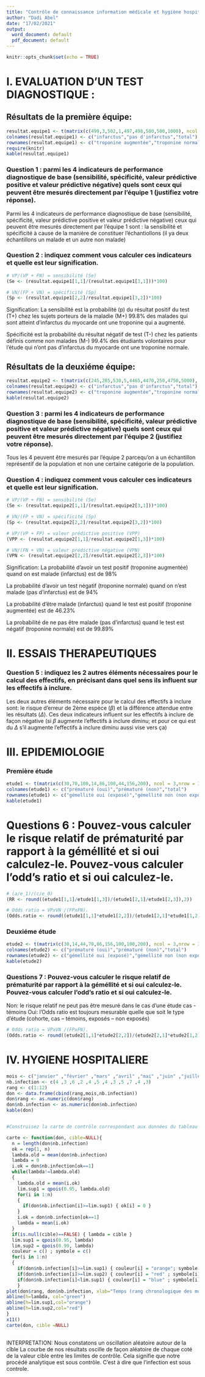 ---
title: "Contrôle de connaissance information médicale et hygiène hospitalière"
author: "Dadi Abel"
date: "17/02/2021"
output:
  word_document: default
  pdf_document: default
---

```{r setup, include=FALSE}
knitr::opts_chunk$set(echo = TRUE)
```

# I. EVALUATION D'UN TEST DIAGNOSTIQUE :

## Résultats de la première équipe:

```{r message=FALSE}
resultat.equipe1 <- t(matrix(c(499,3,502,1,497,498,500,500,1000), ncol = 3,nrow = 3))
colnames(resultat.equipe1) <- c("infarctus","pas d'infarctus","total")
rownames(resultat.equipe1) <- c("troponine augmentée","troponine normale","total")
require(knitr)
kable(resultat.equipe1)

```

### Question 1 : parmi les 4 indicateurs de performance diagnostique de base (sensibilité, spécificité, valeur prédictive positive et valeur prédictive négative) quels sont ceux qui peuvent être mesurés directement par l'équipe 1 (justifiez votre réponse).

Parmi les 4 indicateurs de performance diagnostique de base (sensibilité, spécificité, valeur
prédictive positive et valeur prédictive négative) ceux qui peuvent être mesurés directement par
l'équipe 1 sont : la sensibilité et spécificité à cause de la manière de constituer l'échantiollons (il ya deux échantillons un malade et un autre non malade)

### Question 2 : indiquez comment vous calculer ces indicateurs et quelle est leur signification.

```{r}
# VP/(VP + FN) = sensibilité (Se)
(Se <- (resultat.equipe1[1,1]/(resultat.equipe1[3,1]))*100)

# VN/(FP + VN) = spécificité (Sp)
(Sp <- (resultat.equipe1[2,2]/resultat.equipe1[3,2])*100)
```

Signification:
La sensibilité est la probabilité (p) du résultat positif du test (T+) chez les sujets porteurs de la maladie (M+) 
99.8% des malades qui sont atteint d'infarctus du myocarde ont une troponine qui a augmenté.

Spécificité est la probabilité du résultat négatif de test (T-) chez les patients définis comme non malades (M-)
99.4% des étudiants volontaires pour l'étude qui n'ont pas d'infarctus du myocarde ont une troponine normale.

## Résultats de la deuxiéme équipe:

```{r}
resultat.equipe2 <- t(matrix(c(245,285,530,5,4465,4470,250,4750,5000), ncol = 3,nrow = 3))
colnames(resultat.equipe2) <- c("infarctus","pas d'infarctus","total")
rownames(resultat.equipe2) <- c("troponine augmentée","troponine normale","total")
kable(resultat.equipe2)
```

### Question 3 : parmi les 4 indicateurs de performance diagnostique de base (sensibilité, spécificité, valeur prédictive positive et valeur prédictive négative) quels sont ceux qui peuvent être mesurés directement par l'équipe 2 (justifiez votre réponse).
Tous les 4 peuvent être mesurés par l'équipe 2 parcequ'on a un échantillon représentif de la population et non une certaine  catégorie de la population.

### Question 4 : indiquez comment vous calculer ces indicateurs et quelle est leur signification.

```{r}
# VP/(VP + FN) = sensibilité (Se)
(Se <- (resultat.equipe2[1,1]/(resultat.equipe2[3,1]))*100)

# VN/(FP + VN) = spécificité (Sp)
(Sp <- (resultat.equipe2[2,2]/resultat.equipe2[3,2])*100)

# VP/(VP + FP) = valeur prédictive positive (VPP)
(VPP <- (resultat.equipe2[1,1]/resultat.equipe2[1,3])*100)

# VN/(FN + VN) = valeur prédictive négative (VPN)
(VPN <- (resultat.equipe2[2,2]/resultat.equipe2[2,3])*100)
```

Signification:
La probabilité d'avoir un test positif (troponine augmentée) quand on est malade (infarctus) est de 98%

La probabilité d'avoir un test négatif (troponine normale) quand on n'est malade (pas d'infarctus) est de 94%

La probabilité d'être malade (infarctus) quand le test est positif (troponine augmentée) est de 46.23%

La probabilité de ne pas être malade (pas d'infarctus) quand le test est négatif (troponine normale) est de 99.89%


# II. ESSAIS THERAPEUTIQUES

### Question 5 : indiquez les 2 autres éléments nécessaires pour le calcul des effectifs, en précisant dans quel sens ils influent sur les effectifs à inclure.
Les deux autres éléments nécessaire pour le calcul des effectifs à inclure sont: le risque d'erreur de 2ème espèce ($\beta$) et la différence attendue entre les résultats ($\Delta$). Ces deux indicateurs influent sur les effectifs à inclure de façon négative (si $\beta$ augmente l'effectifs à inclure diminu; et pour ce qui est du $\Delta$ s'il augmente l'effectifs à inclure diminu aussi vise vers ça)

# III. EPIDEMIOLOGIE

### Première étude
```{r}
etude1 <- t(matrix(c(30,70,100,14,86,100,44,156,200), ncol = 3,nrow = 3))
colnames(etude1) <- c("prématuré (oui)","prématuré (non)","total")
rownames(etude1) <- c("gémellité oui (exposé)","gémellité non (non exposé)","total")
kable(etude1)
```

# Questions 6 : Pouvez-vous calculer le risque relatif de prématurité par rapport à la géméllité et si oui calculez-le. Pouvez-vous calculer l'odd's ratio et si oui calculez-le.

```{r}
# (a/e_1)/(c/e_0)
(RR <- round((etude1[1,1]/etude1[1,3])/(etude1[2,1]/etude1[2,3]),2))

# Odds ratio = VPxVN /(FPxFN).
(Odds.ratio <- round((etude1[1,1]*etude1[2,2])/(etude1[2,1]*etude1[1,2]),2))

```

### Deuxiéme étude
```{r}
etude2 <- t(matrix(c(30,14,44,70,86,156,100,100,200), ncol = 3,nrow = 3))
colnames(etude2) <- c("prématuré (oui)","prématuré (non)","total")
rownames(etude2) <- c("gémellité oui (exposé)","gémellité non (non exposé)","total")
kable(etude2)
```

### Questions 7 : Pouvez-vous calculer le risque relatif de prématurité par rapport à la géméllité et si oui calculez-le. Pouvez-vous calculer l'odd's ratio et si oui calculez-le.

Non: le risque relatif ne peut pas être mesuré dans le cas d’une étude cas - témoins 
Oui: l'Odds ratio est toujours mesurable quelle que soit le type d’étude (cohorte, cas – témoins, exposés – non exposés)

```{r}
# Odds ratio = VPxVN /(FPxFN).
(Odds.ratio <- round((etude2[1,1]*etude2[2,2])/(etude2[2,1]*etude2[1,2]),2))
```

# IV. HYGIENE HOSPITALIERE

```{r}
mois <- c("janvier" ,"février" ,"mars" ,"avril" ,"mai" ,"juin" ,"juillet" ,"août" ,"septembre" ,"octobre" ,"novembre" ,"décembre")
nb.infection <- c(4 ,3 ,6 ,2 ,4 ,5 ,4 ,3 ,5 ,7 ,4 ,3)
rang <- c(1:12)
don <- data.frame(cbind(rang,mois,nb.infection))
don$rang <- as.numeric(don$rang)
don$nb.infection <- as.numeric(don$nb.infection)
kable(don)


#Construisez la carte de contrôle correspondant aux données du tableau ci-dessus et indiquez comment vous expliquez à l'équipe d'hygiène la manière de s'en servir.

carte <- function(don, cible=NULL){
  n = length(don$nb.infection)
  ok = rep(1, n)
  lambda.old = mean(don$nb.infection)
  lambda = 0
  i.ok = don$nb.infection[ok==1]
  while(lambda!=lambda.old)
  {
    lambda.old = mean(i.ok)
    lim.sup1 = qpois(0.95, lambda.old)
    for(i in 1:n)
    {
      if(don$nb.infection[i]>=lim.sup1) { ok[i] = 0 }
    }
    i.ok = don$nb.infection[ok==1]
    lambda = mean(i.ok)
  }
  if(is.null(cible)==FALSE) { lambda = cible }
  lim.sup1 = qpois(0.95, lambda)
  lim.sup2 = qpois(0.99, lambda)
  couleur = c() ; symbole = c()
  for(i in 1:n)
  {
    if(don$nb.infection[i]>=lim.sup1) { couleur[i] = "orange"; symbole[i] = 17}
    if(don$nb.infection[i]>=lim.sup2) { couleur[i] = "red" ; symbole[i] = 17}
    if(don$nb.infection[i]<lim.sup1) { couleur[i] = "blue" ; symbole[i] = 16 } 
    }
plot(don$rang, don$nb.infection, xlab="Temps (rang chronologique des mois)",ylab="Nombre d'infection", cex=1.7, col=couleur, pch=symbole, main="Carte de contrôle")
abline(h=lambda, col="green")
abline(h=lim.sup1,col="orange")
abline(h=lim.sup2,col="red")
}
x11()
carte(don, cible =NULL)
  
```

INTERPRETATION:
Nous constatons un oscillation aléatoire autour de la cîble
La courbe de nos résultats oscille de façon aléatoire de chaque coté de la valeur cible entre les limites de contrôle. Cela signifie que notre procédé analytique est sous contrôle. C'est à dire que l'infection est sous controle.



